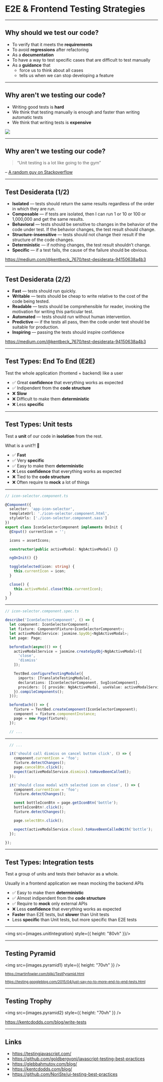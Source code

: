 

# E2E & Frontend Testing Strategies

---

## Why should we test our code?

- To verify that it meets the **requirements**
- To avoid **regressions** after refactoring
- As a **documentation**
- To have a way to test specific cases that are difficult to test manually
- As a **guidance** that
    - force us to think about all cases
    - tells us when we can stop developing a feature

---

## Why aren't we testing our code?

- Writing good tests is **hard**
- We think that testing manually is enough and faster than writing automatic tests
- We think that writing tests is **expensive**

<img src={images.money} />

---

## Why aren't we testing our code?

<Steps>

> “Unit testing is a lot like going to the gym”

– [A random guy on Stackoverflow](https://stackoverflow.com/a/69263/9891450)

</Steps>

--- 

## Test Desiderata (1/2)

- **Isolated** — tests should return the same results regardless of the order in which they are run.
- **Composable** — if tests are isolated, then I can run 1 or 10 or 100 or 1,000,000 and get the same results.
- **Behavioral** — tests should be sensitive to changes in the behavior of the code under test. If the behavior changes, the test result should change.
- **Structure-insensitive** — tests should not change their result if the structure of the code changes.
- **Deterministic** — if nothing changes, the test result shouldn’t change.
- **Specific** — if a test fails, the cause of the failure should be obvious.

https://medium.com/@kentbeck_7670/test-desiderata-94150638a4b3

--- 

## Test Desiderata (2/2)

- **Fast** — tests should run quickly.
- **Writable** — tests should be cheap to write relative to the cost of the code being tested.
- **Readable** — tests should be comprehensible for reader, invoking the motivation for writing this particular test.
- **Automated** — tests should run without human intervention.
- **Predictive** — if the tests all pass, then the code under test should be suitable for production.
- **Inspiring** — passing the tests should inspire confidence

https://medium.com/@kentbeck_7670/test-desiderata-94150638a4b3

---

## Test Types: End To End (E2E)

Test the whole application (frontend + backend) like a user

- ✅ Great **confidence** that everything works as expected
- ✅ Indipendent from the **code structure**
- ❌ **Slow**
- ❌ Difficult to make them **deterministic**
- ❌ Less **specific**

---

## Test Types: Unit tests

Test a **unit** of our code in **isolation** from the rest.

What is a unit?! 🤔

- ✅ **Fast**
- ✅ Very **specific**
- ✅ Easy to make them **deterministic**
- ❌ Less **confidence** that everything works as expected
- ❌ Tied to the **code structure**
- ❌ Often require to **mock** a lot of things

---

```ts
// icon-selector.component.ts

@Component({
  selector: 'app-icon-selector',
  templateUrl: './icon-selector.component.html',
  styleUrls: ['./icon-selector.component.sass']
})
export class IconSelectorComponent implements OnInit {
  @Input() currentIcon = '';

  icons = assetIcons;

  constructor(public activeModal: NgbActiveModal) {}

  ngOnInit() {}

  toggleSelected(icon: string) {
    this.currentIcon = icon;
  }

  close() {
    this.activeModal.close(this.currentIcon);
  }
}
```

---

```ts
// icon-selector.component.spec.ts

describe('IconSelectorComponent', () => {
  let component: IconSelectorComponent;
  let fixture: ComponentFixture<IconSelectorComponent>;
  let activeModalService: jasmine.SpyObj<NgbActiveModal>;
  let page: Page;

  beforeEach(async(() => {
    activeModalService = jasmine.createSpyObj<NgbActiveModal>([
      'close',
      'dismiss'
    ]);

    TestBed.configureTestingModule({
      imports: [TranslateTestingModule],
      declarations: [IconSelectorComponent, SvgIconComponent],
      providers: [{ provide: NgbActiveModal, useValue: activeModalService }]
    }).compileComponents();
  }));

  beforeEach(() => {
    fixture = TestBed.createComponent(IconSelectorComponent);
    component = fixture.componentInstance;
    page = new Page(fixture);
  });

  // ...

```

---

```ts
  // ...

  it('should call dismiss on cancel button click', () => {
    component.currentIcon = 'foo';
    fixture.detectChanges();
    page.cancelBtn.click();
    expect(activeModalService.dismiss).toHaveBeenCalled();
  });

  it('should close modal with selected icon on close', () => {
    component.currentIcon = 'foo';
    fixture.detectChanges();

    const bottleIconBtn = page.getIconBtn('bottle');
    bottleIconBtn!.click();
    fixture.detectChanges();

    page.selectBtn.click();

    expect(activeModalService.close).toHaveBeenCalledWith('bottle');
  });

});
```

---

## Test Types: Integration tests

Test a group of units and tests their behavior as a whole.

Usually in a frontend application we mean mocking the backend APIs

- ✅ Easy to make them **deterministic**
- ✅ Almost indipendent from the **code structure**
- ✅ Require to **mock** only external APIs
- ❌ Less **confidence** that everything works as expected
- **Faster** than E2E tests, but **slower** than Unit tests
- Less **specific** than Unit tests, but more specific than E2E tests

---

<img src={images.unitIntegration} style={{ height: "80vh" }}/>

---

## Testing Pyramid

<img src={images.pyramid1} style={{ height: "70vh" }} />

<small>

https://martinfowler.com/bliki/TestPyramid.html

https://testing.googleblog.com/2015/04/just-say-no-to-more-end-to-end-tests.html

</small>

---

## Testing Trophy

<img src={images.pyramid2} style={{ height: "70vh" }} />

https://kentcdodds.com/blog/write-tests

---

## Links

- https://testingjavascript.com/
- https://github.com/goldbergyoni/javascript-testing-best-practices
- https://glebbahmutov.com/blog/
- https://kentcdodds.com/blog/
- https://github.com/NoriSte/ui-testing-best-practices
